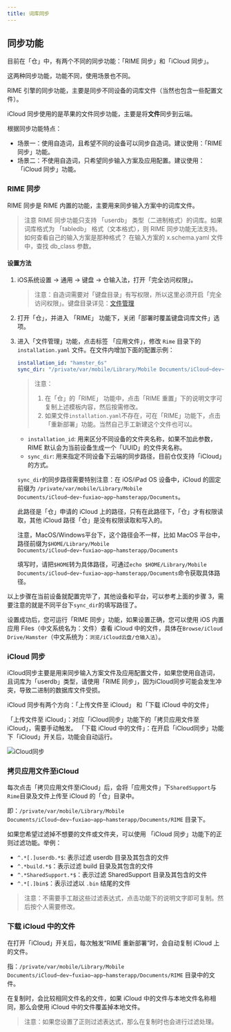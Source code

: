 ```yaml
---
title: 词库同步
---
```



## 同步功能

目前在「仓」中，有两个不同的同步功能：「RIME 同步」和「iCloud 同步」。

这两种同步功能，功能不同，使用场景也不同。

RIME 引擎的同步功能，主要是同步不同设备的词库文件（当然也包含一些配置文件）。

iCloud 同步使用的是苹果的文件同步功能，主要是将**文件**同步到云端。

根据同步功能特点：

* 场景一：使用自造词，且希望不同的设备可以同步自造词。建议使用：「RIME 同步」功能。
* 场景二：不使用自造词，只希望同步输入方案及应用配置。建议使用：「iCloud 同步」功能。


### RIME 同步

RIME 同步是 RIME 内置的功能，主要用来同步输入方案中的词库文件。

> 注意
> RIME 同步功能只支持 「userdb」 类型（二进制格式）的词库。如果词库格式为 「tabledb」 格式（文本格式），则 RIME 同步功能无法支持。
> 如何查看自己的输入方案是那种格式？
> 在输入方案的 x.schema.yaml 文件中，查找 db_class 参数。

#### 设置方法

1. iOS系统设置 -> 通用 -> 键盘 -> 仓输入法，打开「完全访问权限」。

    > 注意：自造词需要对「键盘目录」有写权限，所以这里必须开启「完全访问权限」。键盘目录详见：[文件管理](/apps/hamster/docs/guides/file_manager)

2. 打开「仓」，并进入 「RIME」 功能下，关闭「部署时覆盖键盘词库文件」选项。

3. 进入「文件管理」功能，点击标签 「应用文件」，修改 `Rime` 目录下的 `installation.yaml` 文件。在文件内增加下面的配置示例：

    ```yaml
    installation_id: "hamster_6s"
    sync_dir: "/private/var/mobile/Library/Mobile Documents/iCloud~dev~fuxiao~app~hamsterapp/Documents/sync"
    ```

    > 注意：
    > 1. 在「仓」的「RIME」 功能中，点击「RIME 重置」下的说明文字可复制上述模板内容，然后按需修改。
    > 2. 如果文件`installation.yaml`不存在，可在「RIME」功能下，点击「重新部署」功能。当然自己手工新建这个文件也可以。

    * `installation_id`: 用来区分不同设备的文件夹名称，如果不加此参数，RIME 默认会为当前设备生成一个「UUID」的文件夹名称。
    * `sync_dir`: 用来指定不同设备下云端的同步路径，目前仓仅支持「iCloud」的方式。

    `sync_dir`的同步路径需要特别注意：在 iOS/iPad OS 设备中，iCloud 的固定前缀为 `/private/var/mobile/Library/Mobile Documents/iCloud~dev~fuxiao~app~hamsterapp/Documents`。

    此路径是「仓」申请的 iCloud 上的路径，只有在此路径下，「仓」才有权限读取，其他 iCloud 路径「仓」是没有权限读取和写入的。

    注意，MacOS/Windows平台下，这个路径会不一样，比如 MacOS 平台中，路径前缀为`$HOME/Library/Mobile Documents/iCloud~dev~fuxiao~app~hamsterapp/Documents`

    填写时，请把`$HOME`转为具体路径，可通过`echo $HOME/Library/Mobile Documents/iCloud~dev~fuxiao~app~hamsterapp/Documents`命令获取具体路径。


以上步骤在当前设备就配置完毕了，其他设备和平台，可以参考上面的步骤 3，需要注意的就是不同平台下`sync_dir`的填写路径了。

设置成功后，您可运行「RIME 同步」功能，如果设置正确，您可以使用 iOS 内置应用 Files（中文系统名为：文件）查看 iCloud 中的文件，具体在`Browse/iCloud Drive/Hamster`（中文系统为：`浏览/iCloud云盘/仓输入法`）。

### iCloud 同步

iCloud同步主要是用来同步输入方案文件及应用配置文件，如果您使用自造词，且词库为「userdb」类型，请使用「RIME 同步」，因为iCloud同步可能会发生冲突，导致二进制的数据库文件受损。

iCloud 同步有两个方向：「上传文件至 iCloud」 和「下载 iCloud 中的文件」

「上传文件至 iCloud」：对应「iCloud同步」功能下的「拷贝应用文件至iCloud」，需要手动触发。
「下载 iCloud 中的文件」：在开启「iCloud同步」功能下「iCloud」开关后，功能会自动运行。

<Image src={syncImage} alt="iCloud同步" />

### 拷贝应用文件至iCloud

每次点击「拷贝应用文件至iCloud」后，会将「应用文件」下`SharedSupport`与`Rime`目录及文件上传至 iCloud 的「仓」目录中。

即：`/private/var/mobile/Library/Mobile Documents/iCloud~dev~fuxiao~app~hamsterapp/Documents/RIME` 目录下。

如果您希望过滤掉不想要的文件或文件夹，可以使用 「iCloud 同步」功能下的正则过滤功能。举例：

* `^.*[.]userdb.*$`: 表示过滤 userdb 目录及其包含的文件
* `^.*build.*$`：表示过滤 build 目录及其包含的文件
* `^.*SharedSupport.*$`：表示过滤 SharedSupport 目录及其包含的文件
* `^.*[.]bin$`：表示过滤以 `.bin` 结尾的文件

> 注意：不需要手工敲这些过滤表达式，点击功能下的说明文字即可复制。然后按个人需要修改。

### 下载 iCloud 中的文件

在打开「iCloud」开关后，每次触发“RIME 重新部署”时，会自动复制 iCloud 上的文件。

指：`/private/var/mobile/Library/Mobile Documents/iCloud~dev~fuxiao~app~hamsterapp/Documents/RIME` 目录中的文件。

在复制时，会比较相同文件名的文件，如果 iCloud 中的文件与本地文件名称相同，那么会使用 iCloud 中的文件覆盖掉本地文件。

> 注意：如果您设置了正则过滤表达式，那么在复制时也会进行过滤处理。
